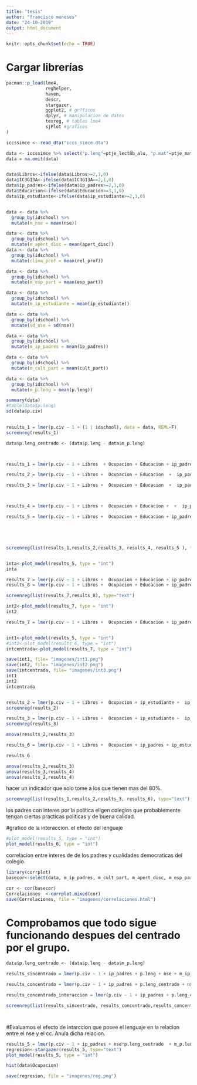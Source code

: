 ```yaml
---
title: "tesis"
author: "francisco meneses"
date: "24-10-2019"
output: html_document
---
```


```r
knitr::opts_chunk$set(echo = TRUE)
```

# Cargar librerías
```r
pacman::p_load(lme4,
               reghelper,
               haven,
               descr,
               stargazer,
               ggplot2, # gr?ficos
               dplyr, # manipulacion de datos
               texreg, # tablas lme4
               sjPlot #graficos
)
```



```r
iccssimce <- read_dta("iccs_simce.dta")
```


```r
data <- iccssimce %>% select("p.leng"=ptje_lect8b_alu, "p.mat"=ptje_mate8b_alu, "p.nat"=ptje_nat8b_alu, "p.civ"=PV1CIV, "nse"=S_NISB, "ip_estudiante"=S_SINT, "ip_padres"=S_HINT,idschool,apert_disc=S_OPDISC, "cult_part"=S_VALPARTS, esp_part=C_ENGAGE , "Libros"=S_HOMLIT, "Ocupacion" = S_HISEI, "Educacion"=S_HISCED, IC3G13A, rel_prof=S_STUTREL, S_ABUSE) %>% as.data.frame()
data = na.omit(data)


data$Libros<-ifelse(data$Libros>=2,1,0)
data$IC3G13A<-ifelse(data$IC3G13A==2,1,0)
data$ip_padres<-ifelse(data$ip_padres>=2,1,0)
data$Educacion<-ifelse(data$Educacion>=3,1,0)
data$ip_estudiante<-ifelse(data$ip_estudiante>=2,1,0)


data <- data %>%
  group_by(idschool) %>%
  mutate(m_nse = mean(nse))

data <- data %>%
  group_by(idschool) %>%
  mutate(m_apert_disc = mean(apert_disc))
data <- data %>%
  group_by(idschool) %>%
  mutate(clima_prof = mean(rel_prof))

data <- data %>%
  group_by(idschool) %>%
  mutate(m_esp_part = mean(esp_part))

data <- data %>%
  group_by(idschool) %>%
  mutate(m_ip_estudiante = mean(ip_estudiante))

data <- data %>%
  group_by(idschool) %>%
  mutate(sd_nse = sd(nse))

data <- data %>%
  group_by(idschool) %>%
  mutate(m_ip_padres = mean(ip_padres))

data <- data %>%
  group_by(idschool) %>%
  mutate(m_cult_part = mean(cult_part))

data <- data %>%
  group_by(idschool) %>%
  mutate(m_p.leng = mean(p.leng))
```

```r
summary(data)
#table(data$p.leng)
sd(data$p.civ)
  
```

```r
results_1 = lmer(p.civ ~ 1 + (1 | idschool), data = data, REML=F)
screenreg(results_1)
```








```r

data$p.leng_centrado <- (data$p.leng - data$m_p.leng)



results_1 = lmer(p.civ ~ 1 + Libros  + Ocupacion + Educacion + ip_padres + m_nse +  (1 | idschool), data = data, REML=F)

results_2 = lmer(p.civ ~ 1 + Libros +  Ocupacion + Educacion  +  ip_padres  + m_nse  +  m_cult_part  + (1 | idschool), data = data, REML=F)

results_3 = lmer(p.civ ~ 1 + Libros +  Ocupacion + Educacion  +  ip_padres + m_cult_part   + m_nse  + ip_estudiante +  (1 | idschool), data = data, REML=F)



results_4 = lmer(p.civ ~ 1 + Libros +  Ocupacion + Educacion +  +  ip_padres  + m_nse + ip_estudiante  +  m_cult_part   + p.leng + (1 + p.leng | idschool), data = data, REML=F)

results_5 = lmer(p.civ ~ 1 + Libros +  Ocupacion + Educacion + ip_padres + ip_estudiante  +  m_cult_part  + p.leng*m_nse + (1 + p.leng| idschool), data = data, REML=F) 





screenreg(list(results_1,results_2,results_3, results_4, results_5 ), type="text")



```

```r
inta<-plot_model(results_5, type = "int")
inta

```




```r
results_7 = lmer(p.civ ~ 1 + Libros +  Ocupacion + Educacion + ip_padres + ip_estudiante  + m_ip_padres + m_nse + m_nse*p.leng + (1 + p.leng| idschool), data = data, REML=F)
results_8 = lmer(p.civ ~ 1 + Libros +  Ocupacion + Educacion + ip_padres + ip_estudiante  + m_ip_padres + m_nse + m_nse*p.leng_centrado + (1 + p.leng_centrado| idschool), data = data, REML=F)

screenreg(list(results_7,results_8), type="text")

```

```r
int2<-plot_model(results_7, type = "int")
int2
```



```r

results_7 = lmer(p.civ ~ 1 + Libros +  Ocupacion + Educacion + ip_padres + ip_estudiante  + m_ip_padres + m_nse + Ocupacion*p.leng_centrado + (1 + p.leng_centrado| idschool), data = data, REML=F) 


int1<-plot_model(results_5, type = "int")
#int2<-plot_model(results_6, type = "int")
intcentrada<-plot_model(results_7, type = "int")

save(int1, file= "imagenes/int1.png")
save(int2, file= "imagenes/int2.png")
save(intcentrada, file= "imagenes/int3.png")
int1
int2
intcentrada



```





```r
results_2 = lmer(p.civ ~ 1 + Libros +  Ocupacion + ip_estudiante +  ip_padres + Educacion + p.leng  + m_nse + m_ip_padres +  (1 | idschool), data = data, REML=F)
screenreg(results_2)
```

```r
results_3 = lmer(p.civ ~ 1 + Libros +  Ocupacion + ip_estudiante +  ip_padres + Educacion + p.leng + m_nse + m_ip_padres + (1 + p.leng| idschool), data = data, REML=F) 
screenreg(results_3)
```
```r
anova(results_2,results_3)
```




```r
results_6 = lmer(p.civ ~ 1 + Libros +  Ocupacion + ip_padres + ip_estudiante + Educacion + p.leng*m_nse + m_ip_padres + m_ip_estudiante + (1 + p.leng| idschool), data = data, REML=F) 

results_6

```



```r
anova(results_2,results_3)
anova(results_3,results_4)
anova(results_2,results_4)
```


hacer un indicador que solo tome a los que tienen mas del 80%. 


```r
screenreg(list(results_1,results_2,results_3, results_6), type="text")
```

los padres con interes por la politica eligen colegios que probablemente tengan ciertas practicas politicas y de buena calidad. 


#grafico de la interaccion. el efecto del lenguaje 
```r
#plot_model(results_5, type = "int")
plot_model(results_6, type = "int")
```

correlacion entre interes de de los padres y cualidades democraticas del colegio. 
```r

library(corrplot)
basecor<-select(data, m_ip_padres, m_cult_part, m_apert_disc, m_esp_part,m_nse, m_p.leng, p.civ)

cor <- cor(basecor)
Correlaciones  <-corrplot.mixed(cor)
save(Correlaciones, file = "imagenes/correlaciones.html")  

```

# Comprobamos que todo sigue funcionando despues del centrado por el grupo. 
```r

data$p.leng_centrado <- (data$p.leng - data$m_p.leng)

results_sincentrado = lmer(p.civ ~ 1 + ip_padres + p.leng + nse + m_ip_padres + m_ip_estudiante + cult_part + (1 + p.leng| idschool), data = data, REML=F) 

results_concentrado = lmer(p.civ ~ 1 + ip_padres + p.leng_centrado + nse + m_ip_padres + m_ip_estudiante + cult_part + (1 + p.leng_centrado| idschool), data = data, REML=F) 

results_concentrado_interaccion = lmer(p.civ ~ 1 + ip_padres + p.leng_centrado*nse + m_ip_padres + m_ip_estudiante  + (1 + p.leng_centrado| idschool), data = data, REML=F) 

screenreg(list(results_sincentrado, results_concentrado,results_concentrado_interaccion ), type="text")




```


#Evaluamos el efecto de intarccion que posee el lenguaje en la relacion entre el nse y el cc. Anula dicha relacion. 
```r

results_5 = lmer(p.civ ~ 1 + ip_padres + nse*p.leng_centrado  + m_p.leng + m_ip_padres + m_ip_estudiante + (1 + nse| idschool), data = data, REML=F) 
regresion<-stargazer(results_5, type="text")
plot_model(results_5, type = "int")

hist(data$Ocupacion) 

save(regresion, file = "imagenes/reg.png")



```

